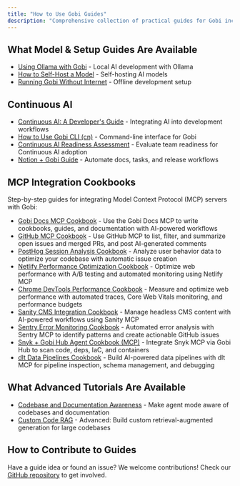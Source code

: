 ```yaml
---
title: "How to Use Gobi Guides"
description: "Comprehensive collection of practical guides for Gobi including model setup, local development with Ollama, offline usage, self-hosting, custom context providers, and advanced customization tutorials"
---
```


## What Model & Setup Guides Are Available

- [Using Ollama with Gobi](/guides/ollama-guide) - Local AI development with Ollama
- [How to Self-Host a Model](/guides/how-to-self-host-a-model) - Self-hosting AI models
- [Running Gobi Without Internet](/guides/running-gobi-without-internet) - Offline development setup

## Continuous AI

- [Continuous AI: A Developer's Guide](/guides/continuous-ai) - Integrating AI into development workflows
- [How to Use Gobi CLI (cn)](/guides/cli) - Command-line interface for Gobi
- [Continuous AI Readiness Assessment](/guides/continuous-ai-readiness-assessment) - Evaluate team readiness for Continuous AI adoption
- [Notion + Gobi Guide](/guides/notion-gobi-guide) - Automate docs, tasks, and release workflows

## MCP Integration Cookbooks

Step-by-step guides for integrating Model Context Protocol (MCP) servers with Gobi:

- [Gobi Docs MCP Cookbook](/guides/gobi-docs-mcp-cookbook) - Use the Gobi Docs MCP to write cookbooks, guides, and documentation with AI-powered workflows
- [GitHub MCP Cookbook](/guides/github-mcp-gobi-cookbook) - Use GitHub MCP to list, filter, and summarize open issues and merged PRs, and post AI-generated comments
- [PostHog Session Analysis Cookbook](/guides/posthog-github-continuous-ai) - Analyze user behavior data to optimize your codebase with automatic issue creation
- [Netlify Performance Optimization Cookbook](/guides/netlify-mcp-continuous-deployment) - Optimize web performance with A/B testing and automated monitoring using Netlify MCP
- [Chrome DevTools Performance Cookbook](/guides/chrome-devtools-mcp-performance) - Measure and optimize web performance with automated traces, Core Web Vitals monitoring, and performance budgets
- [Sanity CMS Integration Cookbook](/guides/sanity-mcp-gobi-cookbook) - Manage headless CMS content with AI-powered workflows using Sanity MCP
- [Sentry Error Monitoring Cookbook](/guides/sentry-mcp-error-monitoring) - Automated error analysis with Sentry MCP to identify patterns and create actionable GitHub issues
- [Snyk + Gobi Hub Agent Cookbook (MCP)](/guides/snyk-mcp-gobi-cookbook) - Integrate Snyk MCP via Gobi Hub to scan code, deps, IaC, and containers
- [dlt Data Pipelines Cookbook](/guides/dlt-mcp-gobi-cookbook) - Build AI-powered data pipelines with dlt MCP for pipeline inspection, schema management, and debugging

## What Advanced Tutorials Are Available

- [Codebase and Documentation Awareness](/guides/codebase-documentation-awareness) - Make agent mode aware of codebases and documentation
- [Custom Code RAG](/guides/custom-code-rag) - Advanced: Build custom retrieval-augmented generation for large codebases

## How to Contribute to Guides

Have a guide idea or found an issue? We welcome contributions! Check our [GitHub repository](https://github.com/gourmand/gobi) to get involved.
